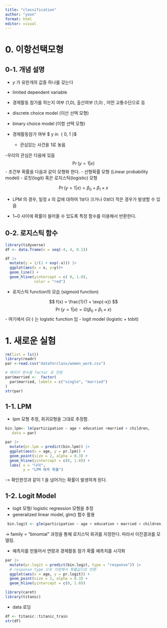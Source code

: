 ```yaml
---
title: "classification"
author: "yoon"
format: html
editor: visual
---
```


# 0. 이항선택모형

## 0-1. 개념 설명

-   $y$ 가 유한개의 값중 하나를 갖는다

-   limited dependent variable

-   경제활동 참가를 하는지 여부 (1,0), 출산여부 (1,0) , 어떤 교통수단으로 등

-   discrete choice model (이산 선택 모형)

-   binary choice model (이항 선택 모형)

-   경제활동참가 여부 \$ y in  { 0, 1 }\$

    -   관심있는 사건을 1로 놓음

-우리의 관심은 다음에 있음 $$ 
\Pr (y = 1 | x)
$$ - 조건부 확률을 다음과 같이 모형화 한다. - 선형확률 모형 (Linear probability model) - 로짓(logit) 혹은 로지스틱(logistic) 모형

$$ 
\Pr (y = 1 | x) = \beta_0 + \beta_1  \times x
$$

-   LPM 의 경우, 일정 $x$ 의 값에 대하여 1보다 크거나 0보더 작은 경우가 발생할 수 있음

-   1\~0 사이에 확률이 들어올 수 있도록 특정 함수를 이용해서 반환한다.

## 0-2. 로지스틱 함수

```r
library(tidyverse)
df <- data.frame(x = seq(-4, 4, 0.1))

df |> 
  mutate(y = 1/(1 + exp(-x))) |> 
  ggplot(aes(x = x, y=y))+ 
  geom_line() + 
  geom_hline(yintercept = c( 0, 1.0), 
             color = "red")
```

-   로지스틱 function의 모습 (sigmoid function)

$$ 
f(x) = \frac{1}{1 + \exp(-x)}
$$ $$
\Pr (y = 1 | x) =G(\beta_0 + \beta_1  \times x)
$$ - 여기에서 $G(\cdot)$ 는 logistic function 임 - logit model (logistic + tobit)

# 1. 새로운 실험

```r
rm(list = ls())
library(readr)
par <-read.csv("dataforclass/women_work.csv")

# 메리지 변수를 factor 로 전환 
par$married <-  factor(
  par$married, labels = c("single", "married")
)
str(par)
```

## 1-1. LPM 

-   lpm 모형 추정, 회귀모형을 그대로 추정함.

```r
bin.lpm<- lm(participation ~ age + education +married + children, 
   data = par)
```

```r
par |> 
  mutate(pr.lpm = predict(bin.lpm)) |>
  ggplot(aes(x = age, y = pr.lpm)) + 
  geom_point(size = 2, alpha = 0.3) + 
  geom_hline(yintercept = c(0, 1.0)) + 
  labs( x = "나이", 
        y = "LPM 예측 확률")

```

-\> 확인한것과 같이 1 을 넘어가는 확률이 발생하게 된다.

## 1-2. Logit Model

-   logit 모형/ logistic regression 모형을 추정
-   generalized linear model, glm() 함수 활용

```r
 bin.logit <- glm(participation ~ age + education + married + children, data = par, family = "binomial") # glm(일반화 선형 모델)을 만든다. 
```

-\> family = "binomial" 과정을 통해 로지스틱 회귀를 지정한다. 따라서 이진결과를 모델링.

-   예측치를 만들어서 연령과 경제활동 참가 확률 예측치를 시각화

```r
par |> 
  mutate(pr.logit = predict(bin.logit, type = "response")) |> 
  # response type 으로 지정해서 확률값으로 반환 
  ggplot(aes(x = age, y = pr.logit)) + 
  geom_point(size = 2, alpha = 0.3) + 
  geom_hline(yintercept = c(0, 1.0))
```

```r
library(caret)
library(titanic)

```

-   data 로딩

```r
df <- titanic::titanic_train
str(df)
```
